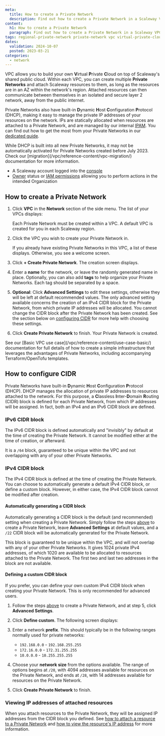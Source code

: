 ```yaml
---
meta:
  title: How to create a Private Network
  description: Find out how to create a Private Network in a Scaleway VPC, and start building optimized, secure cloud infrastructures away from the public internet
content:
  h1: How to create a Private Network
  paragraph: Find out how to create a Private Network in a Scaleway VPC, and start building optimized, secure cloud infrastructures away from the public internet
tags: regional-private-network private-network vpc virtual-private-cloud region
dates:
  validation: 2024-10-07
  posted: 2023-03-21
categories:
  - network
---
```


VPC allows you to build your own **V**irtual **P**rivate **C**loud on top of Scaleway's shared public cloud. Within each VPC, you can create multiple **Private Networks** and attach Scaleway resources to them, as long as the resources are in an AZ within the network's region. Attached resources can then communicate between themselves in an isolated and secure layer 2 network, away from the public internet.

Private Networks also have built-in **D**ynamic **H**ost **C**onfiguration **P**rotocol (DHCP), making it easy to manage the private IP addresses of your resources on the network. IPs are statically allocated when resources are attached to a Private Network, and are managed by our internal [IPAM](/vpc/concepts/#ipam). You can find out how to get the most from your Private Networks in our [dedicated guide](/vpc/reference-content/getting-most-private-networks/).

<Message type="note">
While DHCP is built into all new Private Networks, it may not be automatically activated for Private Networks created before July 2023. Check our [migration](/vpc/reference-content/vpc-migration/) documentation for more information.
</Message>

<Macro id="requirements" />

- A Scaleway account logged into the [console](https://console.scaleway.com)
- [Owner](/iam/concepts/#owner) status or [IAM permissions](/iam/concepts/#permission) allowing you to perform actions in the intended Organization

## How to create a Private Network

1. Click **VPC** in the **Network** section of the side menu. The list of your VPCs displays:

    Each Private Network must be created within a VPC. A default VPC is created for you in each Scaleway region.

2. Click the VPC you wish to create your Private Network in.

    If you already have existing Private Networks in this VPC, a list of these displays. Otherwise, you see a welcome screen.

3. Click **+ Create Private Network**. The creation screen displays.

    <Lightbox src="scaleway-create-a-pn.webp" alt="A screen of the Scaleway console, showing the steps to create a Private Network: Enter a name, check the region, enter tags and (optionally) expand the Advanced Settings section"/>

4. Enter a **name** for the network, or leave the randomly generated name in place. Optionally, you can also add **tags** to help organize your Private Networks. Each tag should be separated by a space.

    <Macro id="pn-naming"/>

5. **Optional**: Click **Advanced Settings** to edit these settings, otherwise they will be left at default recommended values. The only advanced setting available concerns the creation of an IPv4 CIDR block for the Private Network, from which private IP addresses will be allocated. You cannot change the CIDR block after the Private Network has been created. See the section below on [configuring CIDR](#how-to-configure-cidr) for more help with choosing these settings.

6. Click **Create Private Network** to finish. Your Private Network is created.

<Message type="tip">
See our [Basic VPC use case](/vpc/reference-content/use-case-basic/) documentation for full details of how to create a simple infrastructure that leverages the advantages of Private Networks, including accompanying Terraform/OpenTofu templates.
</Message>

## How to configure CIDR

Private Networks have built-in **D**ynamic **H**ost **C**onfiguration **P**rotocol (DHCP). DHCP manages the allocation of private IP addresses to resources attached to the network. For this purpose, a **C**lassless **I**nter-**D**omain **R**outing (CIDR) block is defined for each Private Network, from which IP addresses will be assigned. In fact, both an IPv4 and an IPv6 CIDR block are defined.

### IPv6 CIDR block

The IPv6 CIDR block is defined automatically and "invisibly" by default at the time of creating the Private Network. It cannot be modified either at the time of creation, or afterward.

It is a `/64` block, guaranteed to be unique within the VPC and not overlapping with any of your other Private Networks.

### IPv4 CIDR block

The IPv4 CIDR block is defined at the time of creating the Private Network. You can choose to automatically generate a default IPv4 CIDR block, or define a custom block. However, in either case, the IPv4 CIDR block cannot be modified after creation.

#### Automatically generating a CIDR block

Automatically generating a CIDR block is the default (and recommended) setting when creating a Private Network. Simply follow the steps [above](#how-to-create-a-private-network) to create a Private Network, leave **Advanced Settings** at default values, and a `/22` CIDR block will be automatically generated for the Private Network.

This block is guaranteed to be unique within the VPC, and will not overlap with any of your other Private Networks. It gives 1024 private IPv4 addresses, of which 1020 are available to be allocated to resources attached to the Private Network. The first two and last two addresses in the block are not available.

#### Defining a custom CIDR block

If you prefer, you can define your own custom IPv4 CIDR block when creating your Private Network. This is only recommended for advanced users.

1. Follow the steps [above](#how-to-create-a-private-network) to create a Private Network, and at step 5, click **Advanced Settings**.

    <Lightbox src="scaleway-pn-advanced-settings.webp" alt="The Advanced Settings section of the Create a Private Network screen in the Scaleway console. It shows the options to automatically generate a CIDR block for the subnet, or define your own." />

2. Click **Define custom**. The following screen displays:

    <Lightbox src="scaleway-pn-define-custom.webp" alt="The Advanced Settings section of the Create a Private Network screen in the Scaleway console. The user is prompted to enter a prefix and a network size." />

3. Enter a network **prefix**. This should typically be in the following ranges normally used for private networks:
    - `192.168.0.0` - `192.168.255.255`
    - `172.16.0.0` - `172.31.255.255`
    - `10.0.0.0` - `10.255.255.255`

4. Choose your **network size** from the options available. The range of options begins at `/20`, with 4094 addresses available for resources on the Private Network, and ends at `/28`, with 14 addresses available for resources on the Private Network.

5. Click **Create Private Network** to finish.

### Viewing IP addresses of attached resources

When you attach resources to the Private Network, they will be assigned IP addresses from the CIDR block you defined. See [how to attach a resource to a Private Network](/vpc/how-to/attach-resources-to-pn/#how-to-attach-a-resource-to-a-private-network) and [how to view the resource's IP address](/vpc/how-to/attach-resources-to-pn/#how-to-view-the-resources-ip-address) for more information.


